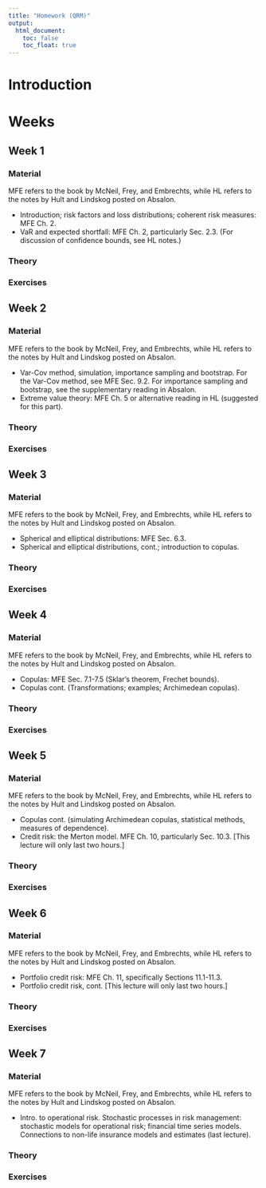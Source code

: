 ---
title: "Homework (QRM)"
output:
  html_document:
    toc: false
    toc_float: true
---

# Introduction

# Weeks {.tabset}

## Week 1

### Material

MFE refers to the book by McNeil, Frey, and Embrechts, while HL refers to the notes by Hult and Lindskog posted on Absalon.

 * Introduction; risk factors and loss distributions; coherent risk measures: MFE Ch. 2.
 * VaR and expected shortfall: MFE Ch. 2, particularly Sec. 2.3. (For discussion of confidence bounds, see HL notes.)

### Theory

### Exercises

## Week 2

### Material

MFE refers to the book by McNeil, Frey, and Embrechts, while HL refers to the notes by Hult and Lindskog posted on Absalon.

 * Var-Cov method, simulation, importance sampling and bootstrap. For the Var-Cov method, see MFE Sec. 9.2. For importance sampling and bootstrap, see the supplementary reading in Absalon.
 * Extreme value theory: MFE Ch. 5 or alternative reading in HL (suggested for this part).

### Theory

### Exercises

## Week 3

### Material

MFE refers to the book by McNeil, Frey, and Embrechts, while HL refers to the notes by Hult and Lindskog posted on Absalon.

 * Spherical and elliptical distributions: MFE Sec. 6.3.
 * Spherical and elliptical distributions, cont.; introduction to copulas.

### Theory

### Exercises

## Week 4

### Material

MFE refers to the book by McNeil, Frey, and Embrechts, while HL refers to the notes by Hult and Lindskog posted on Absalon.

 * Copulas: MFE Sec. 7.1-7.5 (Sklar's theorem, Frechet bounds).
 * Copulas cont. (Transformations; examples; Archimedean copulas).

### Theory

### Exercises

## Week 5

### Material

MFE refers to the book by McNeil, Frey, and Embrechts, while HL refers to the notes by Hult and Lindskog posted on Absalon.

 * Copulas cont. (simulating Archimedean copulas, statistical methods, measures of dependence).
 * Credit risk: the Merton model. MFE Ch. 10, particularly Sec. 10.3. [This lecture will only last two hours.]

### Theory

### Exercises

## Week 6

### Material

MFE refers to the book by McNeil, Frey, and Embrechts, while HL refers to the notes by Hult and Lindskog posted on Absalon.

 * Portfolio credit risk: MFE Ch. 11, specifically Sections 11.1-11.3.
 * Portfolio credit risk, cont. [This lecture will only last two hours.]

### Theory

### Exercises

## Week 7

### Material

MFE refers to the book by McNeil, Frey, and Embrechts, while HL refers to the notes by Hult and Lindskog posted on Absalon.

 * Intro. to operational risk. Stochastic processes in risk management: stochastic models for operational risk; financial time series models. Connections to non-life insurance models and estimates (last lecture).

### Theory

### Exercises
